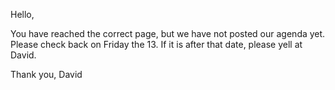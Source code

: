 Hello,


You have reached the correct page, but we have not posted our agenda yet.  Please check back on Friday the 13.  If it is after that date, please yell at David.


Thank you,
David
{{catneeded}}